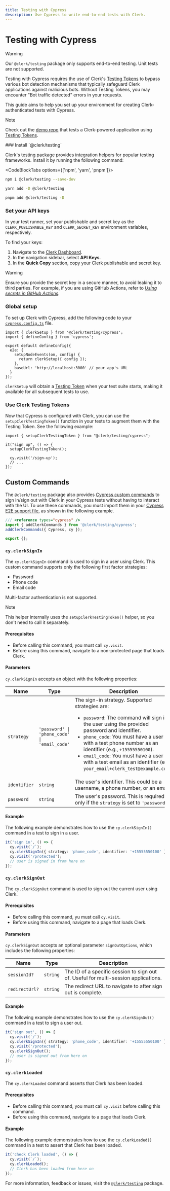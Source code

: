 ```yaml
---
title: Testing with Cypress
description: Use Cypress to write end-to-end tests with Clerk.
---
```


# Testing with Cypress

> [!WARNING]
> Our `@clerk/testing` package only supports end-to-end testing. Unit tests are not supported.

Testing with Cypress requires the use of Clerk's [Testing Tokens](/docs/testing/overview#testing-tokens) to bypass various bot detection mechanisms that typically safeguard Clerk applications against malicious bots. Without Testing Tokens, you may encounter "Bot traffic detected" errors in your requests.

This guide aims to help you set up your environment for creating Clerk-authenticated tests with Cypress.

> [!NOTE]
> Check out the [demo repo](https://github.com/clerk/example-cypress-nextjs) that tests a Clerk-powered application using [Testing Tokens](/docs/testing/overview#testing-tokens).

<Steps>
### Install `@clerk/testing`

Clerk's testing package provides integration helpers for popular testing frameworks. Install it by running the following command:

<CodeBlockTabs options={['npm', 'yarn', 'pnpm']}>

```sh {{ filename: 'terminal' }}
npm i @clerk/testing --save-dev
```

```sh {{ filename: 'terminal' }}
yarn add -D @clerk/testing
```

```sh {{ filename: 'terminal' }}
pnpm add @clerk/testing -D
```

</CodeBlockTabs>


### Set your API keys

In your test runner, set your publishable and secret key as the `CLERK_PUBLISHABLE_KEY` and `CLERK_SECRET_KEY` environment variables, respectively.

To find your keys:
1. Navigate to the [Clerk Dashboard](https://dashboard.clerk.com/last-active?path=api-keys).
2. In the navigation sidebar, select **API Keys**.
3. In the **Quick Copy** section, copy your Clerk publishable and secret key.

> [!WARNING]
> Ensure you provide the secret key in a secure manner, to avoid leaking it to third parties. For example, if you are using GitHub Actions, refer to [*Using secrets in GitHub Actions*](https://docs.github.com/en/actions/security-guides/using-secrets-in-github-actions).


### Global setup

To set up Clerk with Cypress, add the following code to your [`cypress.config.ts`](https://docs.cypress.io/guides/references/configuration) file.

```tsx filename="cypress.config.ts"
import { clerkSetup } from '@clerk/testing/cypress';
import { defineConfig } from 'cypress';

export default defineConfig({
  e2e: {
    setupNodeEvents(on, config) {
      return clerkSetup({ config });
    },
    baseUrl: 'http://localhost:3000' // your app's URL
  }
});
```

`clerkSetup` will obtain a [Testing Token](/docs/testing/overview#testing-tokens) when your test suite starts, making it available for all subsequent tests to use.

### Use Clerk Testing Tokens

Now that Cypress is configured with Clerk, you can use the `setupClerkTestingToken()` function in your tests to augment them with the Testing Token. See the following example:

```tsx filename="my-test.cy.ts"
import { setupClerkTestingToken } from "@clerk/testing/cypress";

it("sign up", () => {
  setupClerkTestingToken();

  cy.visit('/sign-up');
  // ...
});
```

</Steps>

## Custom Commands

The `@clerk/testing` package also provides [Cypress custom commands](https://docs.cypress.io/api/cypress-api/custom-commands) to sign in/sign out with Clerk in your Cypress tests without having to interact with the UI.
To use these commands, you must import them in your [Cypress E2E support file](https://docs.cypress.io/guides/core-concepts/writing-and-organizing-tests#Support-file), as shown in the following example.

```ts {{ filename: 'cypress/support/e2e.ts' }}
/// <reference types="cypress" />
import { addClerkCommands } from '@clerk/testing/cypress';
addClerkCommands({ Cypress, cy });

export {};
```

### `cy.clerkSignIn`

The `cy.clerkSignIn` command is used to sign in a user using Clerk. This custom command supports only the following first factor strategies:

- Password
- Phone code
- Email code

Multi-factor authentication is not supported.

> [!NOTE]
> This helper internally uses the `setupClerkTestingToken()` helper, so you don't need to call it separately.

#### Prerequisites

- Before calling this command, you must call `cy.visit`.
- Before using this command, navigate to a non-protected page that loads Clerk.

#### Parameters

`cy.clerkSignIn` accepts an object with the following properties:

| Name | Type | Description |
| --- | --- | --- |
| `strategy` | `'password' \| 'phone_code' \| 'email_code'` | The sign-in strategy. Supported strategies are: <br /><ul><li>`password`: The command will sign in the user using the provided password and identifier.</li><li>`phone_code`: You must have a user with a test phone number as an identifier (e.g., `+15555550100`).</li><li>`email_code`: You must have a user with a test email as an identifier (e.g., `your_email+clerk_test@example.com`).</li></ul> |
| `identifier` | `string` | The user's identifier. This could be a username, a phone number, or an email. |
| `password` | `string` | The user's password. This is required only if the `strategy` is set to `'password'`. |


#### Example

The following example demonstrates how to use the `cy.clerkSignIn()` command in a test to sign in a user.

```ts {{ filename: 'cypress/e2e/my-test.cy.ts'}}
it('sign in', () => {
  cy.visit(`/`);
  cy.clerkSignIn({ strategy: 'phone_code', identifier: '+15555550100' });
  cy.visit('/protected');
  // user is signed in from here on
});
```

### `cy.clerkSignOut`

The `cy.clerkSignOut` command is used to sign out the current user using Clerk.

#### Prerequisites

- Before calling this command, yu must call `cy.visit`.
- Before using this command, navigate to a page that loads Clerk.

#### Parameters

`cy.clerkSignOut` accepts an optional parameter `signOutOptions`, which includes the following properties:

| Name | Type | Description |
| --- | --- | --- |
| `sessionId?` | `string` | The ID of a specific session to sign out of. Useful for multi-session applications. |
| `redirectUrl?` | `string` | The redirect URL to navigate to after sign out is complete. |

#### Example

The following example demonstrates how to use the `cy.clerkSignOut()` command in a test to sign a user out.
```ts {{ filename: 'cypress/e2e/my-test.cy.ts'}}
it('sign out', () => {
  cy.visit(`/`);
  cy.clerkSignIn({ strategy: 'phone_code', identifier: '+15555550100' });
  cy.visit('/protected');
  cy.clerkSignOut();
  // user is signed out from here on
});
```

### `cy.clerkLoaded`

The `cy.clerkLoaded` command asserts that Clerk has been loaded.

#### Prerequisites

- Before calling this command, you must call `cy.visit` before calling this command.
- Before using this command, navigate to a page that loads Clerk.

#### Example

The following example demonstrates how to use the `cy.clerkLoaded()` command in a test to assert that Clerk has been loaded.
```ts {{ filename: 'cypress/e2e/my-test.cy.ts'}}
it('check Clerk loaded', () => {
  cy.visit(`/`);
  cy.clerkLoaded();
  // Clerk has been loaded from here on
});
```

For more information, feedback or issues, visit the [`@clerk/testing`](https://github.com/clerk/javascript/tree/main/packages/testing) package.
